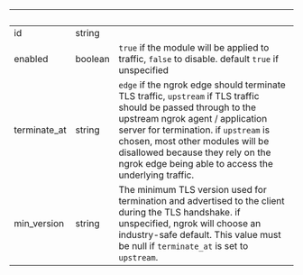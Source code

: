 
| &nbsp;       | &nbsp;  | &nbsp;                                                                                                                                                                                                                                                                                                                      |
| ------------ | ------- | --------------------------------------------------------------------------------------------------------------------------------------------------------------------------------------------------------------------------------------------------------------------------------------------------------------------------- |
| id           | string  |                                                                                                                                                                                                                                                                                                                             |
| enabled      | boolean | `true` if the module will be applied to traffic, `false` to disable. default `true` if unspecified                                                                                                                                                                                                                          |
| terminate_at | string  | `edge` if the ngrok edge should terminate TLS traffic, `upstream` if TLS traffic should be passed through to the upstream ngrok agent / application server for termination. if `upstream` is chosen, most other modules will be disallowed because they rely on the ngrok edge being able to access the underlying traffic. |
| min_version  | string  | The minimum TLS version used for termination and advertised to the client during the TLS handshake. if unspecified, ngrok will choose an industry-safe default. This value must be null if `terminate_at` is set to `upstream`.                                                                                             |
